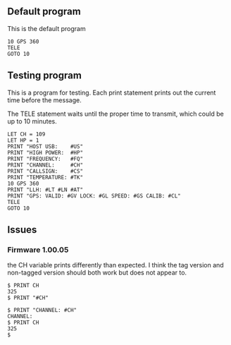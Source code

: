 ## Default program

This is the default program

```basic
10 GPS 360
TELE
GOTO 10
```

## Testing program

This is a program for testing. Each print statement prints out the current time before the message.

The TELE statement waits until the proper time to transmit, which could be up to 10 minutes.

```basic
LET CH = 109
LET HP = 1
PRINT "HOST USB:    #US"
PRINT "HIGH POWER:  #HP"
PRINT "FREQUENCY:   #FQ"
PRINT "CHANNEL:     #CH"
PRINT "CALLSIGN:    #CS"
PRINT "TEMPERATURE: #TK"
10 GPS 360
PRINT "LLH: #LT #LN #AT"
PRINT "GPS: VALID: #GV LOCK: #GL SPEED: #GS CALIB: #CL"
TELE
GOTO 10
```

## Issues

### Firmware 1.00.05

the CH variable prints differently than expected. I think the tag version and non-tagged version should both work but does not appear to.

```text
$ PRINT CH
325
$ PRINT "#CH"

$ PRINT "CHANNEL: #CH"
CHANNEL:
$ PRINT CH
325
$
```
